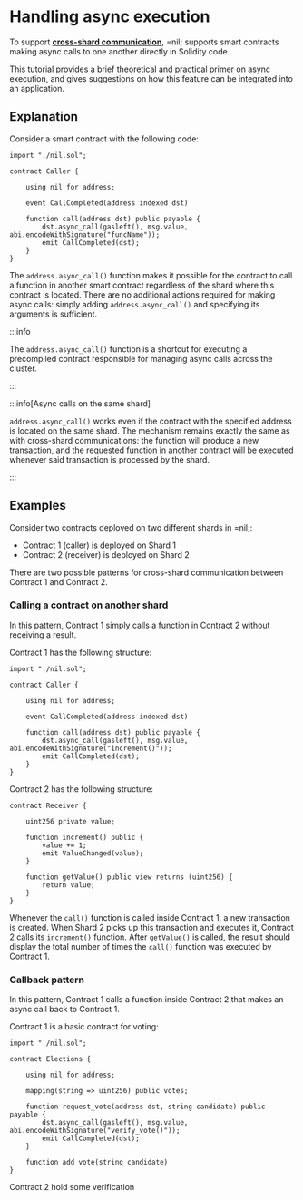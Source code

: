 # Handling async execution

To support [**cross-shard communication**](../../principles#cross-shard-communication), =nil; supports smart contracts making async calls to one another directly in Solidity code. 

This tutorial provides a brief theoretical and practical primer on async execution, and gives suggestions on how this feature can be integrated into an application.

## Explanation

Consider a smart contract with the following code:

```sol
import "./nil.sol";

contract Caller {

    using nil for address; 

    event CallCompleted(address indexed dst)

    function call(address dst) public payable {
        dst.async_call(gasleft(), msg.value, abi.encodeWithSignature("funcName"));
        emit CallCompleted(dst);
    }
}
```

The `address.async_call()` function makes it possible for the contract to call a function in another smart contract regardless of the shard where this contract is located. There are no additional actions required for making async calls: simply adding `address.async_call()` and specifying its arguments is sufficient.

:::info

The `address.async_call()` function is a shortcut for executing a precompiled contract responsible for managing async calls across the cluster.

:::

:::info[Async calls on the same shard]

`address.async_call()` works even if the contract with the specified address is located on the same shard. The mechanism remains exactly the same as with cross-shard communications: the function will produce a new transaction, and the requested function in another contract will be executed whenever said transaction is processed by the shard. 

:::


## Examples

Consider two contracts deployed on two different shards in =nil;:

* Contract 1 (caller) is deployed on Shard 1
* Contract 2 (receiver) is deployed on Shard 2

There are two possible patterns for cross-shard communication between Contract 1 and Contract 2.

### Calling a contract on another shard

In this pattern, Contract 1 simply calls a function in Contract 2 without receiving a result.

Contract 1 has the following structure:

```sol
import "./nil.sol";

contract Caller {

    using nil for address; 

    event CallCompleted(address indexed dst)

    function call(address dst) public payable {
        dst.async_call(gasleft(), msg.value, abi.encodeWithSignature("increment()"));
        emit CallCompleted(dst);
    }
}
```

Contract 2 has the following structure:

```solidity
contract Receiver {

    uint256 private value;

    function increment() public {
        value += 1;
        emit ValueChanged(value);
    }

    function getValue() public view returns (uint256) {
        return value;
    }
}
```

Whenever the `call()` function is called inside Contract 1, a new transaction is created. When Shard 2 picks up this transaction and executes it, Contract 2 calls its `increment()` function. After `getValue()` is called, the result should display the total number of times the `call()` function was executed by Contract 1.

### Callback pattern

In this pattern, Contract 1 calls a function inside Contract 2 that makes an async call back to Contract 1.

Contract 1 is a basic contract for voting:

```solidity
import "./nil.sol";

contract Elections {

    using nil for address; 

    mapping(string => uint256) public votes;

    function request_vote(address dst, string candidate) public payable {
        dst.async_call(gasleft(), msg.value, abi.encodeWithSignature("verify_vote()"));
        emit CallCompleted(dst);
    }

    function add_vote(string candidate)
}
```

Contract 2 hold some verification 





